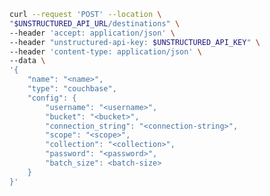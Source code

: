```bash REST (Create)
curl --request 'POST' --location \
"$UNSTRUCTURED_API_URL/destinations" \
--header 'accept: application/json' \
--header "unstructured-api-key: $UNSTRUCTURED_API_KEY" \
--header 'content-type: application/json' \
--data \
'{
    "name": "<name>",
    "type": "couchbase",
    "config": {
        "username": "<username>",
        "bucket": "<bucket>",
        "connection_string": "<connection-string>",
        "scope": "<scope>",
        "collection": "<collection>",
        "password": "<password>",
        "batch_size": <batch-size>
    }
}'
```